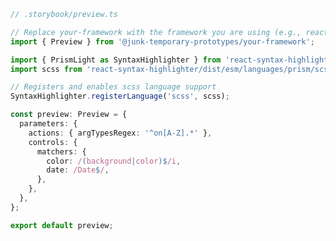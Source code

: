 ```ts
// .storybook/preview.ts

// Replace your-framework with the framework you are using (e.g., react, vue3)
import { Preview } from '@junk-temporary-prototypes/your-framework';

import { PrismLight as SyntaxHighlighter } from 'react-syntax-highlighter';
import scss from 'react-syntax-highlighter/dist/esm/languages/prism/scss';

// Registers and enables scss language support
SyntaxHighlighter.registerLanguage('scss', scss);

const preview: Preview = {
  parameters: {
    actions: { argTypesRegex: '^on[A-Z].*' },
    controls: {
      matchers: {
        color: /(background|color)$/i,
        date: /Date$/,
      },
    },
  },
};

export default preview;
```
